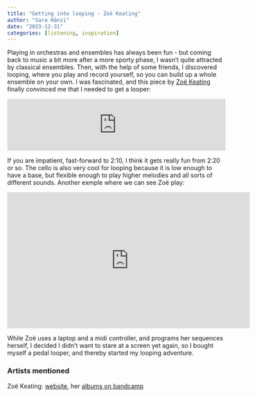```yaml
---
title: "Getting into looping - Zoë Keating"
author: "Sara Hänzi"
date: "2023-12-31"
categories: [listening, inspiration]
---
```


Playing in orchestras and ensembles has always been fun - but coming back to music a bit more after a more sporty phase, I wasn't quite attracted by classical ensembles. Then, with the help of some friends, I discovered looping, where you play and record yourself, so you can build up a whole ensemble on your own. I was fascinated, and this piece by [Zoë Keating](https://www.zoekeating.com/) finally convinced me that I needed to get a looper:

<iframe style="border: 0; width: 100%; height: 120px;" src="https://bandcamp.com/EmbeddedPlayer/album=3620198981/size=large/bgcol=ffffff/linkcol=0687f5/tracklist=false/artwork=small/track=1063169438/transparent=true/" seamless><a href="https://music.zoekeating.com/album/one-cello-x-16-ep">One Cello x 16 (EP) by Zoe Keating</a></iframe>

If you are impatient, fast-forward to 2:10, I think it gets really fun from 2:20 or so. The cello is also very cool for looping because it is low enough to have a base, but flexible enough to play higher melodies and all sorts of different sounds. Another exmple where we can see Zoë play:

<iframe width="560" height="315" src="https://www.youtube.com/embed/jToYxrS0oKw?si=KZXnxHTmo_GZtMdn" title="YouTube video player" frameborder="0" allow="accelerometer; autoplay; clipboard-write; encrypted-media; gyroscope; picture-in-picture; web-share" allowfullscreen></iframe>

While Zoë uses a laptop and a midi controller, and programs her sequences herself, I decided I didn't want to stare at a screen yet again, so I bought myself a pedal looper, and thereby started my looping adventure.

### Artists mentioned

Zoë Keating: [website](https://www.zoekeating.com/), her [albums on bandcamp](https://zoekeating.bandcamp.com/)